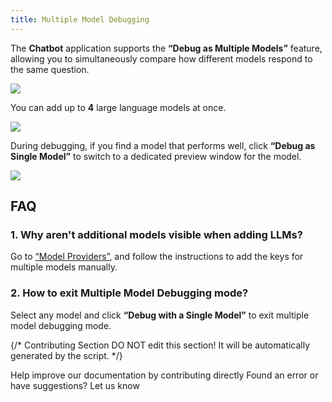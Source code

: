 ```yaml
---
title: Multiple Model Debugging
---
```


The **Chatbot** application supports the **“Debug as Multiple Models”** feature, allowing you to simultaneously compare how different models respond to the same question.

![](https://assets-docs.dify.ai/2025/02/6b77275258e6d48a540251beed0d16f3.png)

You can add up to **4** large language models at once.

![](https://assets-docs.dify.ai/2025/02/226b016ca72a7a914fe94f8b804d1334.png)

During debugging, if you find a model that performs well, click **“Debug as Single Model”** to switch to a dedicated preview window for the model.

![](https://assets-docs.dify.ai/2025/02/d273dee2ec4c04f7208a4f7a8b3a86db.png)

## FAQ

### 1. Why aren't additional models visible when adding LLMs?

Go to [“Model Providers”](/guides/model-configuration), and follow the instructions to add the keys for multiple models manually.

### 2. How to exit Multiple Model Debugging mode?

Select any model and click **“Debug with a Single Model”** to exit multiple model debugging mode.

{/*
Contributing Section
DO NOT edit this section!
It will be automatically generated by the script.
*/}

<CardGroup cols="2">
    <Card
        title="Edit this page"
        icon="pen-to-square"
        href="https://github.com/langgenius/dify-docs-mintlify/edit/main/en/guides/application-orchestrate/multiple-llms-debugging.mdx"
    >
        Help improve our documentation by contributing directly
    </Card>
    <Card
        title="Report an issue"
        icon="github"
        href="https://github.com/langgenius/dify-docs-mintlify/issues/new?title=Documentation%20Issue%3A%20ple-llms-debugg&body=%23%23%20Issue%20Description%0A%3C%21--%20Please%20briefly%20describe%20the%20issue%20you%20found%20--%3E%0A%0A%23%23%20Page%20Link%0Ahttps%3A%2F%2Fgithub.com%2Flanggenius%2Fdify-docs-mintlify%2Fblob%2Fmain%2Fen/guides/application-orchestrate%2Fmultiple-llms-debugging.mdx%0A%0A%23%23%20Suggested%20Changes%0A%3C%21--%20If%20you%20have%20specific%20suggestions%20for%20changes%2C%20please%20describe%20them%20here%20--%3E%0A%0A%3C%21--%20Thank%20you%20for%20helping%20improve%20our%20documentation%21%20--%3E"
    >
        Found an error or have suggestions? Let us know
    </Card>
</CardGroup>
